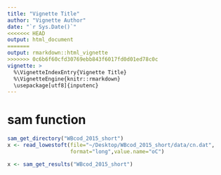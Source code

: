 ```yaml
---
title: "Vignette Title"
author: "Vignette Author"
date: "`r Sys.Date()`"
<<<<<<< HEAD
output: html_document
=======
output: rmarkdown::html_vignette
>>>>>>> 0c6b6f60cfd30769ebb843f6017fd0d01ed78c0c
vignette: >
  %\VignetteIndexEntry{Vignette Title}
  %\VignetteEngine{knitr::rmarkdown}
  \usepackage[utf8]{inputenc}
---
```



# sam function

```r
sam_get_directory("WBcod_2015_short")
x <- read_lowestoft(file="~/Desktop/WBcod_2015_short/data/cn.dat",
                    format="long",value.name="oC")

x <- sam_get_results("WBcod_2015_short")

```

